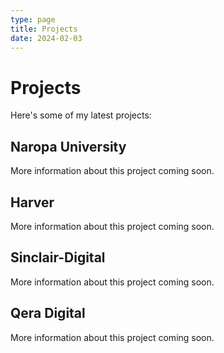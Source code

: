 ```yaml
---
type: page
title: Projects
date: 2024-02-03
---
```


# Projects

Here's some of my latest projects:

## Naropa University

More information about this project coming soon.

## Harver

More information about this project coming soon.

## Sinclair-Digital

More information about this project coming soon.

## Qera Digital

More information about this project coming soon.